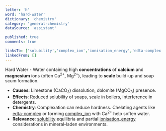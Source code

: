 ```yaml
---
letter: 'h'
word: 'hard-water'
dictionary: 'chemistry'
category: 'general-chemistry'
dataSource: 'assistant'

published: true
comments: true

linksTo: ['solubility','complex_ion','ionisation_energy','edta-complex']
linkedFrom: []
---
```


<a id="hard_water">Hard Water</a> - Water containing high **concentrations** of **calcium** and **magnesium** ions (often Ca<sup>2+</sup>, Mg<sup>2+</sup>), leading to **scale** build-up and soap scum formation.

- **Causes**: Limestone (CaCO<sub>3</sub>) dissolution, dolomite (MgCO<sub>3</sub>) presence.
- **Effects**: Reduced solubility of soaps, scale in boilers, interference in detergents.
- **Chemistry**: Complexation can reduce hardness. Chelating agents like [edta-complex](#edta_complex) or forming [complex_ion](#complex_ion) with Ca<sup>2+</sup> help soften water.
- **Relevance**: [solubility](#solubility) equilibria and partial [ionisation_energy](#ionisation_energy) considerations in mineral-laden environments.

